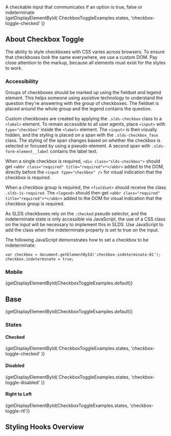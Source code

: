 
<div className="lead doc">
  A checkable input that communicates if an option is true, false or
  indeterminate
</div>

<CodeView exampleOnly>
  {getDisplayElementById(
    CheckboxToggleExamples.states,
    'checkbox-toggle-checked'
  )}
</CodeView>

## About Checkbox Toggle

The ability to style checkboxes with CSS varies across browsers. To ensure that checkboxes look the same everywhere, we use a custom DOM. Pay close attention to the markup, because all elements must exist for the styles to work.

### Accessibility

Groups of checkboxes should be marked up using the fieldset and legend element. This helps someone using assistive technology to understand the question they're answering with the group of checkboxes. The fieldset is placed around the whole group and the legend contains the question.

Custom checkboxes are created by applying the `.slds-checkbox` class to a `<label>` element. To remain accessible to all user agents, place `<input>` with `type="checkbox"` inside the `<label>` element. The `<input>` is then visually hidden, and the styling is placed on a span with the `.slds-checkbox_faux` class. The styling of the span changes based on whether the checkbox is selected or focused by using a pseudo-element. A second span with `.slds-form-element__label` contains the label text.

When a single checkbox is required, `<div class="slds-checkbox">` should get `<abbr class="required" title="required">*</abbr>` added to the DOM, directly before the `<input type="checkbox" />` for visual indication that the checkbox is required.

When a checkbox group is required, the `<fieldset>` should receive the class `.slds-is-required`. The `<legend>` should then get `<abbr class="required" title="required">*</abbr>` added to the DOM for visual indication that the checkbox group is required.

As SLDS checkboxes rely on the `:checked` pseudo selector, and the indeterminate state is only accessible via JavaScript, the use of a CSS class on the input will be necessary to implement this in SLDS. Use JavaScript to add the class when the indeterminate property is set to true on the input.

The following JavaScript demonstrates how to set a checkbox to be indeterminate:

```
var checkbox = document.getElementById('checkbox-indeterminate-01');
checkbox.indeterminate = true;
```

### Mobile

<MobileBlurb patternSpecificText="checkbox toggles will have an increased label text size" />

<CodeView frameOnly>{getDisplayElementById(CheckboxToggleExamples.default)}</CodeView>

## Base

<CodeView>{getDisplayElementById(CheckboxToggleExamples.default)}</CodeView>

### States

#### Checked

<CodeView>
  {getDisplayElementById(
    CheckboxToggleExamples.states,
    'checkbox-toggle-checked'
  )}
</CodeView>

#### Disabled

<CodeView>
  {getDisplayElementById(
    CheckboxToggleExamples.states,
    'checkbox-toggle-disabled'
  )}
</CodeView>

#### Right to Left

<CodeView>
  {getDisplayElementById(CheckboxToggleExamples.states, 'checkbox-toggle-rtl')}
</CodeView>

## Styling Hooks Overview

<StylingHooksTable name="checkbox-toggle" type="component" />
